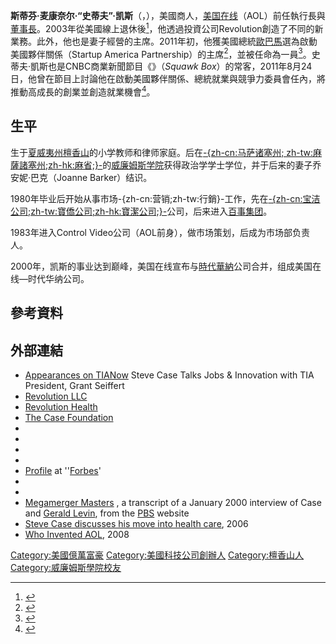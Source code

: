 
{{noteTA
|1=zh-tw:史蒂夫;zh-cn:斯蒂夫;zh-hk:斯蒂夫;
|2=zh-hans:美国在线;zh-hant:美國在線;zh-hk:美國線上;zh-tw:美國線上;zh-mo:美國線上;
|3=zh-hant:瓊安·巴克;zh-hans:乔安妮·巴克;
|4=zh-hans:首席执行官;zh-hant:執行長;zh-cn:首席执行官;zh-hk:行政總裁;zh-tw:執行長;zh-mo:行政總裁;
}}
{{Infobox Officeholder
|name        = 史蒂夫·凱斯<br>{{small|{{lang|en|Steve Case}}}}
|image       = Testimony of Steve Case before the U.S. Senate Committee on the Judiciary Hearing On 'Comprehensive Immigration Reform' February 13, 2013.jpg
|birthname   = Stephen McConnell Case 
|birth_date  = {{birth date and age|1958|8|21}}
|birth_place = [[美国|美国]][[夏威夷州|夏威夷州]][[檀香山|檀香山]]
|death_date  = 
|death_place = 
|party       = {{link-en|獨立 (選民)|Independent (voter)|獨立}}
|spouse      = {{marriage|瓊安·巴克|1985|1996}}<br>{{marriage|{{link-en|吉恩·凯斯|Jean Case|吉恩·维拉纽瓦}}|1998|}}
|children    = 1子<br>4女
|alma_mater  = [[威廉姆斯学院|威廉姆斯学院]]
|website     = {{URL|http://casefoundation.org}}
}}

'''斯蒂芬·麦康奈尔·“史蒂夫”·凯斯'''（{{lang|en|Stephen McConnell "Steve" Case}}，{{bd|1958年|8月21日}}），美國商人，[[美国在线|美国在线]]（AOL）前任執行長與[[首席执行官|董事長]]。2003年從美國線上退休後<ref>{{cite news|url= http://www.achievement.org/autodoc/page/cas1bio-1|title= Steve Case Biography|publisher= American Academy of Achievement|accessdate= June 13, 2011|deadurl= yes|archiveurl= https://web.archive.org/web/20111004143401/http://achievement.org/autodoc/page/cas1bio-1|archivedate= 2011年10月4日}}</ref>，他透過投資公司Revolution創造了不同的新業務。此外，他也是妻子{{link-en|吉恩·凯斯|Jean Case}}經營的{{link-en|凱斯基金會|Case Foundation}}主席。2011年初，他獲美國總統[[贝拉克·奥巴马|歐巴馬]]選為啟動美國夥伴關係（Startup America Partnership）的主席<ref>{{cite news|url= http://www.startupamericapartnership.org/press-release/white-house-announces-startup-america-partnership-foster-innovative-high-growth-firms|title= White House Announces Startup America Partnership to Foster Innovative, High-Growth Firms in United States|date= March 25, 2011|accessdate= June 13, 2011|deadurl= yes|archiveurl= https://web.archive.org/web/20110615031016/http://www.startupamericapartnership.org/press-release/white-house-announces-startup-america-partnership-foster-innovative-high-growth-firms|archivedate= 2011年6月15日}}</ref>，並被任命為{{link-en|總統就業與競爭力委員會|President's Council on Jobs and Competitiveness}}一員<ref>{{cite news|title= Obama Taps AOL's Case for Jobs Council|author= Jared A. Favole|url= http://blogs.wsj.com/washwire/2011/02/22/obama-taps-aols-case-for-jobs-council/|date= February 22, 2011|accessdate= June 13, 2011|work= The Wall Street Journal|archive-date= 2011-02-27|archive-url= https://web.archive.org/web/20110227100604/http://blogs.wsj.com/washwire/2011/02/22/obama-taps-aols-case-for-jobs-council/|dead-url= no}}</ref>。史蒂夫·凱斯也是CNBC商業新聞節目《{{link-en|财经论谈|Squawk Box}}》（''Squawk Box''）的常客，2011年8月24日，他曾在節目上討論他在啟動美國夥伴關係、總統就業與競爭力委員會任內，將推動高成長的創業並創造就業機會<ref>{{cite news|title= Creating High-Growth Companies|url= http://video.cnbc.com/gallery/?video=3000041193|date= August 24, 2011|accessdate= 2014-08-15|archive-date= 2014-07-23|archive-url= https://web.archive.org/web/20140723144010/http://video.cnbc.com/gallery/?video=3000041193|dead-url= no}}</ref>。

==生平==
生于[[夏威夷州|夏威夷州]][[檀香山|檀香山]]的小学教师和律师家庭。后在[[麻薩諸塞州|-{zh-cn:马萨诸塞州; zh-tw:麻薩諸塞州;zh-hk:麻省;}-]]的[[威廉姆斯学院|威廉姆斯学院]]获得政治学学士学位，并于后来的妻子乔安妮·巴克（Joanne Barker）结识。

1980年毕业后开始从事市场-{zh-cn:营销;zh-tw:行銷}-工作，先在[[宝洁公司|-{zh-cn:宝洁公司;zh-tw:寶僑公司;zh-hk:寶潔公司;}-]]公司，后来进入[[百事集团|百事集团]]。

1983年进入Control Video公司（AOL前身），做市场策划，后成为市场部负责人。

2000年，凯斯的事业达到巅峰，美国在线宣布与[[時代華納|時代華納]]公司合并，组成美国在线—时代华纳公司。

== 參考資料 ==
{{reflist|2}}
== 外部連結 ==
* [http://www.tianow.org/ Appearances on TIANow] {{Wayback|url=http://www.tianow.org/ |date=20140819084651 }} Steve Case Talks Jobs & Innovation with TIA President, Grant Seiffert
* [http://revolution.com/ Revolution LLC] {{Wayback|url=http://revolution.com/ |date=20140722231659 }}
* [http://www.revolutionhealth.com/ Revolution Health] {{Wayback|url=http://www.revolutionhealth.com/ |date=20120415114802 }}
* [http://casefoundation.org/ The Case Foundation] {{Wayback|url=http://casefoundation.org/ |date=20110824171224 }}
*{{Twitter|SteveCase}}
*{{C-SPAN|stephencase}}
*{{Charlie Rose view|388}}
*{{Worldcat id|lccn-n97-118467}}
*[http://www.forbes.com/profile/steve-case/ Profile] {{Wayback|url=http://www.forbes.com/profile/steve-case/ |date=20140813065141 }} at ''[[Forbes|Forbes]]'
*{{NYTtopic|people/c/stephen_m_case}}
*{{WSJtopic|person/C/steve-case/603}}
* [http://www.pbs.org/newshour/bb/business/jan-june00/aol_01-12.html Megamerger Masters] {{Wayback|url=http://www.pbs.org/newshour/bb/business/jan-june00/aol_01-12.html |date=20140122060910 }}, a transcript of a January 2000 interview of Case and [[Gerald_Levin|Gerald Levin]], from the [[Public_Broadcasting_Service|PBS]] website
* [https://web.archive.org/web/20140819090528/http://www.scribemedia.org/2006/11/02/steve-case/ Steve Case discusses his move into health care], 2006
* [https://web.archive.org/web/20140819084744/http://www.johnmwillis.com/aol/who-invented-aol/ Who Invented AOL], 2008

{{s-start}}
{{s-bus}}
{{s-new|office}}
{{s-ttl|title=[[美国在线|美国在线]][[首席执行官|首席执行官]]|years=1991–2001}}
{{s-aft|after={{link-en|巴里·舒勒|Barry Schuler}}}}
{{s-end}}

{{Authority control}}
{{DEFAULTSORT:Case, Steve}}

[[Category:美國億萬富豪|Category:美國億萬富豪]]
[[Category:美國科技公司創辦人|Category:美國科技公司創辦人]]
[[Category:檀香山人|Category:檀香山人]]
[[Category:威廉姆斯學院校友|Category:威廉姆斯學院校友]]